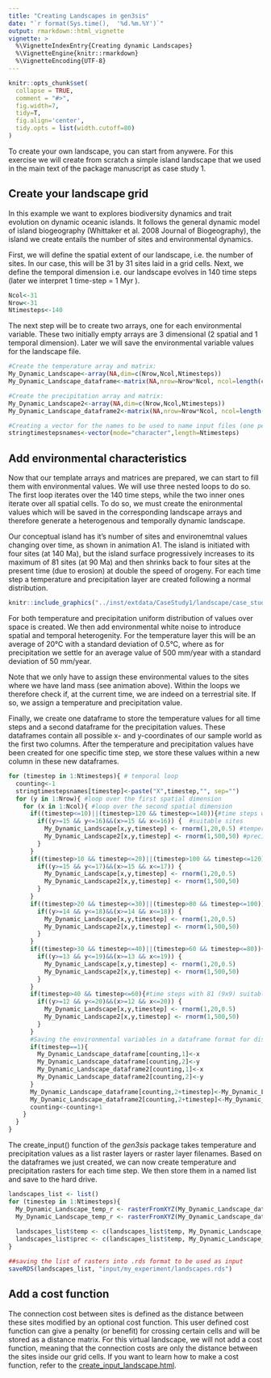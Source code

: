 ```yaml
---
title: "Creating Landscapes in gen3sis"
date: "`r format(Sys.time(),  '%d.%m.%Y')`"
output: rmarkdown::html_vignette
vignette: >
  %\VignetteIndexEntry{Creating dynamic Landscapes}
  %\VignetteEngine{knitr::rmarkdown}
  %\VignetteEncoding{UTF-8}
---
```


```r
knitr::opts_chunk$set(
  collapse = TRUE,
  comment = "#>",
  fig.width=7,
  tidy=T,
  fig.align='center',
  tidy.opts = list(width.cutoff=80)
)
```

To create your own landscape, you can start from anywere. For this exercise we will create from scratch a simple island landscape that we used in the main text of the package manuscript as case study 1.


## Create your landscape grid

In this example we want to explores biodiversity dynamics and trait evolution on dynamic oceanic islands. It follows the general dynamic model of island biogeography (Whittaker et al. 2008 Journal of Biogeography), the island we create entails the number of sites and environmental dynamics.

First, we will define the spatial extent of our landscape, i.e. the number of sites. In our case, this will be 31 by 31 sites laid in a grid cells. Next, we define the temporal dimension i.e. our landscape evolves in 140 time steps (later we interpret 1 time-step = 1 Myr ).

```r
Ncol<-31
Nrow<-31
Ntimesteps<-140
```

The next step will be to create two arrays, one for each environmental variable. These two initially  empty arrays are 3 dimensional (2 spatial and 1 temporal dimension). Later we will save the environmental variable values for the landscape file.

```r
#Create the temperature array and matrix:
My_Dynamic_Landscape<-array(NA,dim=c(Nrow,Ncol,Ntimesteps))
My_Dynamic_Landscape_dataframe<-matrix(NA,nrow=Nrow*Ncol, ncol=length(c(Ncol,Nrow))+Ntimesteps)

#Create the precipitation array and matrix:
My_Dynamic_Landscape2<-array(NA,dim=c(Nrow,Ncol,Ntimesteps))
My_Dynamic_Landscape_dataframe2<-matrix(NA,nrow=Nrow*Ncol, ncol=length(c(Ncol,Nrow))+Ntimesteps)

#Creating a vector for the names to be used to name input files (one per time step) 
stringtimestepsnames<-vector(mode="character",length=Ntimesteps)
```



## Add environmental characteristics
Now that our template arrays and matrices are prepared, we can start to fill them with environmental values. We will use three nested loops to do so. The first loop iterates over the 140 time steps, while the two inner ones iterate over all spatial cells. To do so, we must create the enironmental values which will be saved in the corresponding landscape arrays and therefore generate a heterogenous and temporally dynamic landscape.

Our conceptual island has it's number of sites and environemtnal values changing over time, as shown in animation A1. The island is initiated with four sites (at 140 Ma), but the island surface progressively increases to its maximum of 81 sites (at 90 Ma) and then shrinks back to four sites at the present time (due to erosion) at double the speed of orogeny. For each time step a temperature and precipitation layer are created following a normal distribution.



```r
knitr::include_graphics("../inst/extdata/CaseStudy1/landscape/case_study_landscape.gif")
```


For both temperature and precipitation uniform distribution of values over space is created. We then add environmental white noise to introduce spatial and temporal heterogenity. For the temperature layer this will be an average of 20°C with a standard deviation of 0.5°C, where as for precipitation we settle for an average value of 500 mm/year with a standard deviation of 50 mm/year.

Note that we only have to assign these environmental values to the sites where we have land mass (see animation above). Within the loops we therefore check if, at the current time, we are indeed on a terrestrial site. If so, we assign a temperature and precipitation value. 


Finally, we create one dataframe to store the temperature values for all time steps and a second dataframe for the precipitation values. These dataframes contain all possible x- and y-coordinates of our sample world as the first two columns. After the temperature and precipitation values have been created for one specific time step, we store these values within a new column in these new dataframes.

<!--
At the end of each time step we will calculate the distance from each habitable site to all others and store the results in form of a matrix. We will then save the distance matrix for each time step on our hard drive. 
-->

```r
for (timestep in 1:Ntimesteps){ # temporal loop
  counting<-1
  stringtimestepsnames[timestep]<-paste("X",timestep,"", sep="")
  for (y in 1:Nrow){ #loop over the first spatial dimension
    for (x in 1:Ncol){ #loop over the second spatial dimension
      if((timestep<=10)||(timestep>120 && timestep<=140)){#time steps with only four (2x2) suitable sites
        if((y>=15 && y<=16)&&(x>=15 && x<=16)) {  #suitable sites
          My_Dynamic_Landscape[x,y,timestep] <- rnorm(1,20,0.5) #temperature
          My_Dynamic_Landscape2[x,y,timestep] <- rnorm(1,500,50) #precipitation
        }
      }
      if((timestep>10 && timestep<=20)||(timestep>100 && timestep<=120)){#time steps with nine (3x3) suitable sites
        if((y>=15 && y<=17)&&(x>=15 && x<=17)) {
          My_Dynamic_Landscape[x,y,timestep] <- rnorm(1,20,0.5) 
          My_Dynamic_Landscape2[x,y,timestep] <- rnorm(1,500,50)
        }
      }
      if((timestep>20 && timestep<=30)||(timestep>80 && timestep<=100)){#time steps with 25 (5x5) suitable sites
        if((y>=14 && y<=18)&&(x>=14 && x<=18)) {
          My_Dynamic_Landscape[x,y,timestep] <- rnorm(1,20,0.5) 
          My_Dynamic_Landscape2[x,y,timestep] <- rnorm(1,500,50) 
        }
      }
      if((timestep>30 && timestep<=40)||(timestep>60 && timestep<=80)){#time steps with 49 (7x7) suitable sites
        if((y>=13 && y<=19)&&(x>=13 && x<=19)) {
          My_Dynamic_Landscape[x,y,timestep] <- rnorm(1,20,0.5)
          My_Dynamic_Landscape2[x,y,timestep] <- rnorm(1,500,50)
        }
      }
      if(timestep>40 && timestep<=60){#time steps with 81 (9x9) suitable sites
        if((y>=12 && y<=20)&&(x>=12 && x<=20)) {
          My_Dynamic_Landscape[x,y,timestep] <- rnorm(1,20,0.5)
          My_Dynamic_Landscape2[x,y,timestep] <- rnorm(1,500,50)  
        }
      }
      #Saving the environmental variables in a dataframe format for distance matrices
      if(timestep==1){
        My_Dynamic_Landscape_dataframe[counting,1]<-x
        My_Dynamic_Landscape_dataframe[counting,2]<-y
        My_Dynamic_Landscape_dataframe2[counting,1]<-x
        My_Dynamic_Landscape_dataframe2[counting,2]<-y
      }
      My_Dynamic_Landscape_dataframe[counting,2+timestep]<-My_Dynamic_Landscape[x,y,timestep]
      My_Dynamic_Landscape_dataframe2[counting,2+timestep]<-My_Dynamic_Landscape2[x,y,timestep]
      counting<-counting+1
    }
  }
}
```


The create_input() function of the *gen3sis* package takes temperature and precipitation values as a list raster layers or raster layer filenames. Based on the dataframes we just created, we can now create temperature and precipitation rasters for each time step. We then store them in a named list and save to the hard drive.


```r
landscapes_list <- list()
for (timestep in 1:Ntimesteps){ 
  My_Dynamic_Landscape_temp_r <- rasterFromXYZ(My_Dynamic_Landscape_dataframe_temp[, c(1,2, timestep+2)])
  My_Dynamic_Landscape_temp_r <- rasterFromXYZ(My_Dynamic_Landscape_dataframe_temp[, c(1,2, timestep+2)])
  
  landscapes_list$temp <- c(landscapes_list$temp, My_Dynamic_Landscape_temp_r)
  landscapes_list$prec <- c(landscapes_list$temp, My_Dynamic_Landscape_prec_r)
}

##saving the list of rasters into .rds format to be used as input
saveRDS(landscapes_list, "input/my_experiment/landscapes.rds")
```


## Add a cost function
The connection cost between sites is defined as the distance between these sites modified by an optional cost function. This user defined cost function can give a penalty (or benefit) for crossing certain cells and will be stored as a distance matrix. For this virtual landscape, we will not add a cost function, meaning that the connection costs are only the distance between the sites inside our grid cells. If you want to learn how to make a cost function, refer to the [create_input_landscape.html](create_input_landscape vignette).



<!--
The distance matrix for each time step between either: (i) full distance, containing all habitable cells in the landscape (faster computing speed, larger storage required), or (ii) local distance, containing a list of distance matrices of each cell with its 16 neighbors (slower computing speed, smaller storage required). Local distances matrix are built at each timestep with equal dimension to the full distances during a simulation run.The real geographic coordinate system can be provided which allows for the global spherical distance correction. For real landscapes, the distance unit is in meters (m). In the case of hypothetical landscapes, geographic distance is measured in units of sites. The model uses serialized R files (rds) format for all inputs. The functions for processing the input data in the required format are available in the package. The package offers two options to create distance matrices: one can either compute a (i) full distance matrix at each time step, or compute a (ii) local distance matrix of all cells containing the distances between neighbouring cells. The former option will lead to faster simulations, while the latter uses less storage space. Once the data is processed, the simulation can be started with the function ‘run_simulation’.’ 

-->
